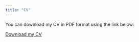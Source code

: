 ```yaml
---
title: "CV"
---
```


You can download my CV in PDF format using the link below:

[Download my CV](cv/my_cv.pdf)